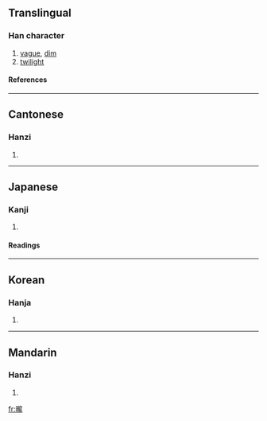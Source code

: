 {{see|昽}}

==Translingual==
===Han character===
{{Han char|rn=72|rad=日|as=16|sn=20|four=6101<sub>1</sub>|canj=日卜月心 (AYBP)}}
# [[vague]], [[dim]]
# [[twilight]]
====References====
{{Han ref|kx=0501.350|dkj=14255|dj=0872.080|hdz=21541.200|uh=66E8|ud=26344|bh=F450|bd=62544}}

----
==Cantonese==
===Hanzi===
{{yue-hanzi|jyut=|y=lung4}}
# {{defn|Cantonese}}

----
==Japanese==
===Kanji===
{{ja-kanji|grade=|rs=日16}}
# {{defn|Japanese}} 
====Readings====
{{ja-readings|on=[[ろう]] (rō), [[る]] (ru)|kun=[[おぼろ]] (oboro)}}

----
==Korean==
===Hanja===
{{ko-hanja|hangeul=롱>농|eumhun=|rv=rong>nong|mr=rong>nong|y=long>nong}}
# {{defn|Korean}}

----
==Mandarin==
===Hanzi===
{{cmn-hanzi|sim=昽|pin=[[lóng]] (long2)|wg=lung<sup>2</sup>}}
# {{defn|Mandarin}}

[[fr:曨]]
